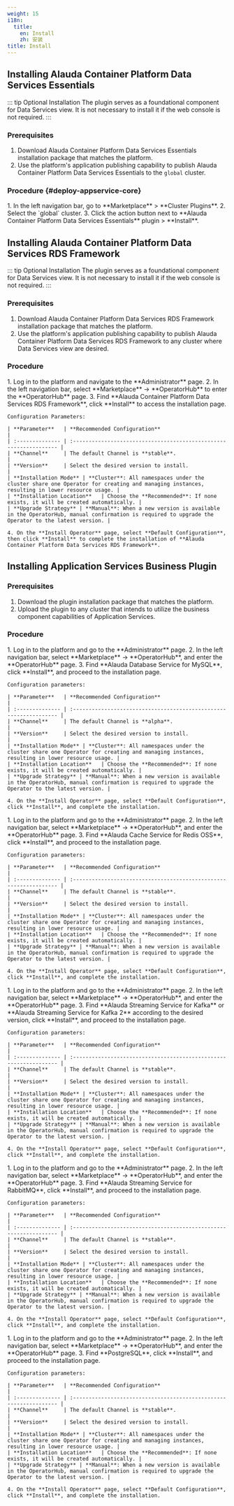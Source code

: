 ```yaml
---
weight: 15
i18n:
  title:
    en: Install
    zh: 安装
title: Install
---
```


## Installing Alauda Container Platform Data Services Essentials

::: tip Optional Installation
The plugin serves as a foundational component for Data Services view. It is not necessary to install it if the web console is not required.
:::

### Prerequisites

1. Download Alauda Container Platform Data Services Essentials installation package that matches the platform.
2. Use the platform's application publishing capability to publish Alauda Container Platform Data Services Essentials to the `global` cluster.

### Procedure \{#deploy-appservice-core}

<Tabs>
  <Tab label="Web Console">
    1. In the left navigation bar, go to **Marketplace** > **Cluster Plugins**.
    2. Select the `global` cluster.
    3. Click the action button next to **Alauda Container Platform Data Services Essentials** plugin > **Install**.
  </Tab>
</Tabs>

## Installing Alauda Container Platform Data Services RDS Framework

::: tip Optional Installation
The plugin serves as a foundational component for Data Services view. It is not necessary to install it if the web console is not required.
:::

### Prerequisites

1. Download Alauda Container Platform Data Services RDS Framework installation package that matches the platform.
2. Use the platform's application publishing capability to publish Alauda Container Platform Data Services RDS Framework to any cluster where Data Services view are desired.

### Procedure

<Tabs>
  <Tab label="Web Console">
    1. Log in to the platform and navigate to the **Administrator** page.
    2. In the left navigation bar, select **Marketplace** -> **OperatorHub** to enter the **OperatorHub** page.
    3. Find **Alauda Container Platform Data Services RDS Framework**, click **Install** to access the installation page.

    Configuration Parameters:

    | **Parameter**   | **Recommended Configuration**                                      |
    | :-------------- | :----------------------------------------------------------------- |
    | **Channel**     | The default Channel is **stable**.                                 |
    | **Version**     | Select the desired version to install.                             |
    | **Installation Mode** | **Cluster**: All namespaces under the cluster share one Operator for creating and managing instances, resulting in lower resource usage. |
    | **Installation Location**   | Choose the **Recommended**: If none exists, it will be created automatically. |
    | **Upgrade Strategy** | **Manual**: When a new version is available in the OperatorHub, manual confirmation is required to upgrade the Operator to the latest version. |

    4. On the **Install Operator** page, select **Default Configuration**, then click **Install** to complete the installation of **Alauda Container Platform Data Services RDS Framework**.
  </Tab>
</Tabs>

## Installing Application Services Business Plugin

### Prerequisites

1. Download the plugin installation package that matches the platform.
2. Upload the plugin to any cluster that intends to utilize the business component capabilities of Application Services.

### Procedure

<Tabs>
  <Tab label="MySQL">
    1. Log in to the platform and go to the **Administrator** page.
    2. In the left navigation bar, select **Marketplace** -> **OperatorHub**, and enter the **OperatorHub** page.
    3. Find **Alauda Database Service for MySQL**, click **Install**, and proceed to the installation page.

    Configuration parameters:

    | **Parameter**   | **Recommended Configuration**                                       |
    | :-------------- | :----------------------------------------------------------------- |
    | **Channel**     | The default Channel is **alpha**.                                  |
    | **Version**     | Select the desired version to install.                             |
    | **Installation Mode** | **Cluster**: All namespaces under the cluster share one Operator for creating and managing instances, resulting in lower resource usage. |
    | **Installation Location**   | Choose the **Recommended**: If none exists, it will be created automatically. |
    | **Upgrade Strategy** | **Manual**: When a new version is available in the OperatorHub, manual confirmation is required to upgrade the Operator to the latest version. |

    4. On the **Install Operator** page, select **Default Configuration**, click **Install**, and complete the installation.
  </Tab>

  <Tab label="Redis">
    1. Log in to the platform and go to the **Administrator** page.
    2. In the left navigation bar, select **Marketplace** -> **OperatorHub**, and enter the **OperatorHub** page.
    3. Find **Alauda Cache Service for Redis OSS**, click **Install**, and proceed to the installation page.

    Configuration parameters:

    | **Parameter**   | **Recommended Configuration**                                       |
    | :-------------- | :----------------------------------------------------------------- |
    | **Channel**     | The default Channel is **stable**.                                  |
    | **Version**     | Select the desired version to install.                             |
    | **Installation Mode** | **Cluster**: All namespaces under the cluster share one Operator for creating and managing instances, resulting in lower resource usage. |
    | **Installation Location**   | Choose the **Recommended**: If none exists, it will be created automatically. |
    | **Upgrade Strategy** | **Manual**: When a new version is available in the OperatorHub, manual confirmation is required to upgrade the Operator to the latest version. |

    4. On the **Install Operator** page, select **Default Configuration**, click **Install**, and complete the installation.
  </Tab>

  <Tab label="Kafka">
    1. Log in to the platform and go to the **Administrator** page.
    2. In the left navigation bar, select **Marketplace** -> **OperatorHub**, and enter the **OperatorHub** page.
    3. Find **Alauda Streaming Service for Kafka** or **Alauda Streaming Service for Kafka 2** according to the desired version, click **Install**, and proceed to the installation page.

    Configuration parameters:

    | **Parameter**   | **Recommended Configuration**                                       |
    | :-------------- | :----------------------------------------------------------------- |
    | **Channel**     | The default Channel is **stable**.                                  |
    | **Version**     | Select the desired version to install.                             |
    | **Installation Mode** | **Cluster**: All namespaces under the cluster share one Operator for creating and managing instances, resulting in lower resource usage. |
    | **Installation Location**   | Choose the **Recommended**: If none exists, it will be created automatically. |
    | **Upgrade Strategy** | **Manual**: When a new version is available in the OperatorHub, manual confirmation is required to upgrade the Operator to the latest version. |

    4. On the **Install Operator** page, select **Default Configuration**, click **Install**, and complete the installation.
  </Tab>

  <Tab label="RabbitMQ">
    1. Log in to the platform and go to the **Administrator** page.
    2. In the left navigation bar, select **Marketplace** -> **OperatorHub**, and enter the **OperatorHub** page.
    3. Find **Alauda Streaming Service for RabbitMQ**, click **Install**, and proceed to the installation page.

    Configuration parameters:

    | **Parameter**   | **Recommended Configuration**                                       |
    | :-------------- | :----------------------------------------------------------------- |
    | **Channel**     | The default Channel is **stable**.                                  |
    | **Version**     | Select the desired version to install.                             |
    | **Installation Mode** | **Cluster**: All namespaces under the cluster share one Operator for creating and managing instances, resulting in lower resource usage. |
    | **Installation Location**   | Choose the **Recommended**: If none exists, it will be created automatically. |
    | **Upgrade Strategy** | **Manual**: When a new version is available in the OperatorHub, manual confirmation is required to upgrade the Operator to the latest version. |

    4. On the **Install Operator** page, select **Default Configuration**, click **Install**, and complete the installation.
  </Tab>

  <Tab label="PostgreSQL">
    1. Log in to the platform and go to the **Administrator** page.
    2. In the left navigation bar, select **Marketplace** -> **OperatorHub**, and enter the **OperatorHub** page.
    3. Find **PostgreSQL**, click **Install**, and proceed to the installation page.

    Configuration parameters:

    | **Parameter**   | **Recommended Configuration**                                       |
    | :-------------- | :----------------------------------------------------------------- |
    | **Channel**     | The default Channel is **stable**.                                  |
    | **Version**     | Select the desired version to install.                             |
    | **Installation Mode** | **Cluster**: All namespaces under the cluster share one Operator for creating and managing instances, resulting in lower resource usage. |
    | **Installation Location**   | Choose the **Recommended**: If none exists, it will be created automatically. |
    | **Upgrade Strategy** | **Manual**: When a new version is available in the OperatorHub, manual confirmation is required to upgrade the Operator to the latest version. |

    4. On the **Install Operator** page, select **Default Configuration**, click **Install**, and complete the installation.
  </Tab>
</Tabs>
